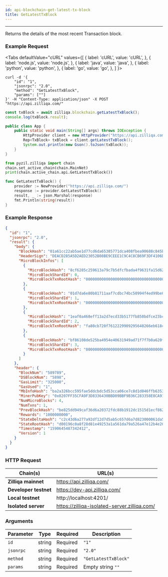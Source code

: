 ```yaml
---
id: api-blockchain-get-latest-tx-block
title: GetLatestTxBlock
---
```


---
Returns the details of the most recent Transaction block.

### Example Request



<Tabs
  defaultValue="cURL"
  values={[
    { label: 'cURL', value: 'cURL', },
    { label: 'node.js', value: 'node.js', },
    { label: 'java', value: 'java', },
    { label: 'python', value: 'python', },
    { label: 'go', value: 'go', },
  ]
}>

<TabItem value="cURL">

```shell
curl -d '{
    "id": "1",
    "jsonrpc": "2.0",
    "method": "GetLatestTxBlock",
    "params": [""]
}' -H "Content-Type: application/json" -X POST "https://api.zilliqa.com/"
```
</TabItem>
<TabItem value="node.js">

```js
const txBlock = await zilliqa.blockchain.getLatestTxBlock();
console.log(txBlock.result);
```
</TabItem>
<TabItem value="java">

```java
public class App {
    public static void main(String[] args) throws IOException {
        HttpProvider client = new HttpProvider("https://api.zilliqa.com/");
        Rep<TxBlock> txBlock = client.getLatestTxBlock();
        System.out.println(new Gson().toJson(txBlock));
    }
}
```
</TabItem>
<TabItem value="python">

```python
from pyzil.zilliqa import chain
chain.set_active_chain(chain.MainNet)
print(chain.active_chain.api.GetLatestTxBlock())
```
</TabItem>

<TabItem value="go">

```go
func GetLatestTxBlock() {
	provider := NewProvider("https://api.zilliqa.com/")
	response := provider.GetLatestTxBlock()
	result, _ := json.Marshal(response)
	fmt.Println(string(result))
}
```
</TabItem>
</Tabs>


### Example Response


```json
{
  "id": "1",
  "jsonrpc": "2.0",
  "result": {
    "body": {
      "BlockHash": "01a61cc22ab5ae1d77cd6da65385771dca408fbea90688c845bdd2ffe1797bb7",
      "HeaderSign": "DEACD285A5D2AED23052B08BE9CEEE1C9C4C8CB69F3DF4106D87BA9B0AC067E16AA2C5D129F2318824723A2A75CA5F32632DCD4E5D8A634234E1037B6025779D",
      "MicroBlockInfos": [
        {
          "MicroBlockHash": "8cf6285c259613a79c7b5dfcfbada4f9631fa15d626037f048d1d9a9649d562c",
          "MicroBlockShardId": 0,
          "MicroBlockTxnRootHash": "0000000000000000000000000000000000000000000000000000000000000000"
        },
        {
          "MicroBlockHash": "01d7da6e80b81711aaf7cdbc74bc50994f4ed99be085d451c93abe31882e8b44",
          "MicroBlockShardId": 1,
          "MicroBlockTxnRootHash": "0000000000000000000000000000000000000000000000000000000000000000"
        },
        {
          "MicroBlockHash": "1eaf0a468eff13a2d7ecd33b5177fb850bdfce23bca3a330ecef951bde44eb62",
          "MicroBlockShardId": 2,
          "MicroBlockTxnRootHash": "fa80cb720f7612229909295640266eb618cc2a73dd78da17b4d68d7ffc7cce82"
        },
        {
          "MicroBlockHash": "bf86108de525ba4954e40631949ad71f7f7b0a620f350da2c736f92aa157d2ba",
          "MicroBlockShardId": 3,
          "MicroBlockTxnRootHash": "0000000000000000000000000000000000000000000000000000000000000000"
        }
      ]
    },
    "header": {
      "BlockNum": "589789",
      "DSBlockNum": "5898",
      "GasLimit": "325000",
      "GasUsed": "1",
      "MbInfoHash": "ba2a326bcc595fae5ddcbdc5d53cca06ce7c8d1d046ffb635341e3aa9d5cbb7c",
      "MinerPubKey": "0x0207FF35CFA9F3D8336430BBD09BBF9B36C283358E8CA91FAB551ACB5FE1E38B68",
      "NumMicroBlocks": 4,
      "NumTxns": 1,
      "PrevBlockHash": "be825dd949caf36d6a20372fdc88b1912dc1515d1ecf8624e6cd928b33c9a705",
      "Rewards": "1000000000",
      "StateDeltaHash": "c2c43d6a277a92df12d7d5ab5c657d6a7d823000061da5802c6354b47e56ebd5",
      "StateRootHash": "d00196c0a8f28d81e49253a1a561da79a526a47e12b4e208da20b96a6e3a1ac7",
      "Timestamp": "1590645487342412",
      "Version": 1
    }
  }
}
```

### HTTP Request

| Chain(s)              | URL(s)                       |
| --------------------- | ---------------------------- |
| **Zilliqa mainnet**   | https://api.zilliqa.com/     |
| **Developer testnet** | https://dev-api.zilliqa.com/ |
| **Local testnet**     | http://localhost:4201/       |
| **Isolated server**   | https://zilliqa-isolated-server.zilliqa.com/       |

### Arguments

| Parameter | Type   | Required | Description          |
| --------- | ------ | -------- | -------------------- |
| `id`      | string | Required | `"1"`                |
| `jsonrpc` | string | Required | `"2.0"`              |
| `method`  | string | Required | `"GetLatestTxBlock"` |
| `params`  | string | Required | Empty string `""`    |
